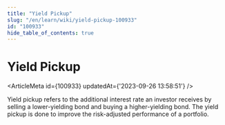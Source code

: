 ```yaml
---
title: "Yield Pickup"
slug: "/en/learn/wiki/yield-pickup-100933"
id: "100933"
hide_table_of_contents: true
---
```



# Yield Pickup

<ArticleMeta id={100933} updatedAt={'2023-09-26 13:58:51'} />
<div className='border-solid border-b border-t-0 my-4 border-[var(--ifm-color-gray-300)]' />

Yield pickup refers to the additional interest rate an investor receives by selling a lower-yielding bond and buying a higher-yielding bond. The yield pickup is done to improve the risk-adjusted performance of a portfolio.
